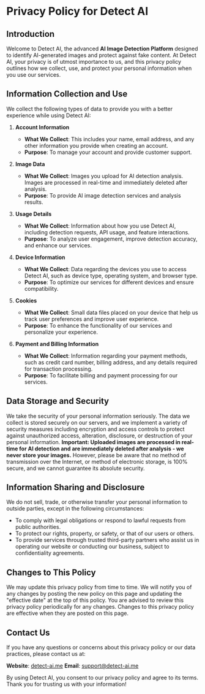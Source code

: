 # Privacy Policy for Detect AI

## Introduction

Welcome to Detect AI, the advanced **AI Image Detection Platform** designed to identify AI-generated images and protect against fake content. At Detect AI, your privacy is of utmost importance to us, and this privacy policy outlines how we collect, use, and protect your personal information when you use our services.

## Information Collection and Use

We collect the following types of data to provide you with a better experience while using Detect AI:

1. **Account Information**

   - **What We Collect**: This includes your name, email address, and any other information you provide when creating an account.
   - **Purpose**: To manage your account and provide customer support.

2. **Image Data**

   - **What We Collect**: Images you upload for AI detection analysis. Images are processed in real-time and immediately deleted after analysis.
   - **Purpose**: To provide AI image detection services and analysis results.

3. **Usage Details**

   - **What We Collect**: Information about how you use Detect AI, including detection requests, API usage, and feature interactions.
   - **Purpose**: To analyze user engagement, improve detection accuracy, and enhance our services.

4. **Device Information**

   - **What We Collect**: Data regarding the devices you use to access Detect AI, such as device type, operating system, and browser type.
   - **Purpose**: To optimize our services for different devices and ensure compatibility.

5. **Cookies**

   - **What We Collect**: Small data files placed on your device that help us track user preferences and improve user experience.
   - **Purpose**: To enhance the functionality of our services and personalize your experience.

6. **Payment and Billing Information**
   - **What We Collect**: Information regarding your payment methods, such as credit card number, billing address, and any details required for transaction processing.
   - **Purpose**: To facilitate billing and payment processing for our services.

## Data Storage and Security

We take the security of your personal information seriously. The data we collect is stored securely on our servers, and we implement a variety of security measures including encryption and access controls to protect against unauthorized access, alteration, disclosure, or destruction of your personal information. **Important: Uploaded images are processed in real-time for AI detection and are immediately deleted after analysis - we never store your images.** However, please be aware that no method of transmission over the Internet, or method of electronic storage, is 100% secure, and we cannot guarantee its absolute security.

## Information Sharing and Disclosure

We do not sell, trade, or otherwise transfer your personal information to outside parties, except in the following circumstances:

- To comply with legal obligations or respond to lawful requests from public authorities.
- To protect our rights, property, or safety, or that of our users or others.
- To provide services through trusted third-party partners who assist us in operating our website or conducting our business, subject to confidentiality agreements.

## Changes to This Policy

We may update this privacy policy from time to time. We will notify you of any changes by posting the new policy on this page and updating the "effective date" at the top of this policy. You are advised to review this privacy policy periodically for any changes. Changes to this privacy policy are effective when they are posted on this page.

## Contact Us

If you have any questions or concerns about this privacy policy or our data practices, please contact us at:

**Website**: [detect-ai.me](https://detect-ai.me)
**Email**: [support@detect-ai.me](mailto:support@detect-ai.me)

By using Detect AI, you consent to our privacy policy and agree to its terms. Thank you for trusting us with your information!
